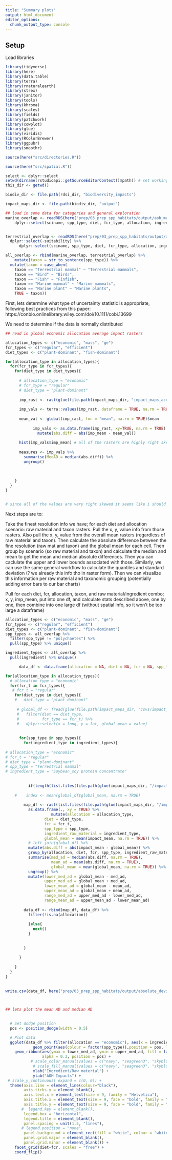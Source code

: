 ```yaml
---
title: "Summary plots"
output: html_document
editor_options: 
  chunk_output_type: console
---
```


## Setup

Load libraries

```r

library(tidyverse)
library(here)
library(data.table)
library(terra)
library(rnaturalearth)
library(strex)
library(janitor)
library(tools)
library(khroma)
library(scales)
library(fields)
library(patchwork)
library(cowplot)
library(glue)
library(viridis)
library(RColorBrewer)
library(ggpubr)
library(smoothr)

source(here("src/directories.R"))

source(here("src/spatial.R"))

select <- dplyr::select
setwd(dirname(rstudioapi::getSourceEditorContext()$path)) # set working directory to where this script is located
this_dir <- getwd()

biodiv_dir <- file.path(rdsi_dir, "biodiversity_impacts")

impact_maps_dir <- file.path(biodiv_dir, "output")

```

```r
## load in some data for categories and general exploration
marine_overlap <- readRDS(here("prep/03_prep_spp_habitats/output/aoh_marine_impact.rds")) %>%
    dplyr::select(sciname, spp_type, diet, fcr_type, allocation, ingredient, vulnerability, impact_total, total_hab_area, extinction_mean)


terrestrial_overlap <- readRDS(here("prep/03_prep_spp_habitats/output/aoh_terrestrial_mammals_birds_impact.rds")) %>% 
  dplyr::select(-suitability) %>%
      dplyr::select(sciname, spp_type, diet, fcr_type, allocation, ingredient, vulnerability, impact_total, total_hab_area, extinction_mean)

all_overlap <- rbind(marine_overlap, terrestrial_overlap) %>%
    mutate(taxon = str_to_sentence(spp_type)) %>%
  mutate(taxon = case_when(
    taxon == "Terrestrial mammal" ~ "Terrestrial mammals",
    taxon == "Bird" ~ "Birds",
    taxon == "Fish" ~ "Finfish", 
    taxon == "Marine mammal" ~ "Marine mammals",
    taxon == "Marine plant" ~ "Marine plants",
    TRUE ~ taxon))

```


First, lets determine what type of uncertainty statistic is appropriate, following best practices from this paper: https://conbio.onlinelibrary.wiley.com/doi/10.1111/cobi.13699

We need to determine if the data is normally distributed

```r
## read in global economic allocation average impact rasters

allocation_types <- c("economic", "mass", "ge")
fcr_types <- c("regular", "efficient")
diet_types <- c("plant-dominant", "fish-dominant")

for(allocation_type in allocation_types){
  for(fcr_type in fcr_types){
    for(diet_type in diet_types){
      
      # allocation_type = "economic"
      # fcr_type = "regular"
      # diet_type = "plant-dominant"
      
      imp_rast <- rast(glue(file.path(impact_maps_dir, "impact_maps_across_taxon_ingredient/{diet_type}/{fcr_type}/{allocation_type}_mean.tif")))
      
      imp_vals <- terra::values(imp_rast, dataframe = TRUE, na.rm = TRUE)
      
      mean_val <- global(imp_rast, fun = "mean", na.rm = TRUE)$mean
      
            imp_vals <- as.data.frame(imp_rast, xy=TRUE, na.rm = TRUE) %>%
              mutate(abs.diff = abs(imp_mean - mean_val))
      
      hist(imp_vals$imp_mean) # all of the rasters are highly right skewed...
      
      measures <- imp_vals %>%
        summarise(MedAD = median(abs.diff)) %>%
        ungroup()
      
      
      
    }
  }
}


# since all of the values are very right skewed it seems like i should report the quantiles (which i already do) or the median absolute deviation
```

Next steps are to: 

Take the finest resolution info we have; for each diet and allocation scenario: raw material and taxon rasters. Pull the x, y, value info from those rasters. Also pull the x, y, value from the overall mean rasters (regardless of raw material and taxon). Then calculate the absolute difference between the fine resolution (raw mat and taxon) and the global mean for each cell. Then group by scenario (so raw material and taxon) and calculate the median and mean to get the mean and median absolute differences. Then you can caclulate the upper and lower bounds associated with those. Similarly, we can use the same general workflow to calculate the quantiles and standard deviation (? we already this info tho in raster form). Then we can visualize this information per raw material and taxonomic grouping (potentially adding error bars to our bar charts)


Pull for each diet, fcr, allocation, taxon, and raw material/ingredient combo; x, y, imp_mean, put into one df, and calculate stats described above, one by one, then combine into one large df (without spatial info, so it won't be too large a dataframe)

```r

allocation_types <- c("economic", "mass", "ge")
fcr_types <- c("regular", "efficient")
diet_types <- c("plant-dominant", "fish-dominant")
spp_types <- all_overlap %>% 
  filter(spp_type != "polychaetes") %>% 
  pull(spp_type) %>% unique()

ingredient_types <- all_overlap %>% 
  pull(ingredient) %>% unique()

      data_df <- data.frame(allocation = NA, diet = NA, fcr = NA, spp_type = NA, ingredient_raw_material = NA, mean_ad = NA, med_ad = NA, upper_med_ad = NA, lower_med_ad = NA, upper_mean_ad = NA, lower_mean_ad = NA, range_med_ad = NA, range_mean_ad = NA, global_mean = NA)

for(allocation_type in allocation_types){
  # allocation_type = "economic"
  for(fcr_t in fcr_types){
   # fcr_t = "regular"
    for(diet_type in diet_types){
    #   diet_type = "plant-dominant"
            
     # global_df <- fread(glue(file.path(impact_maps_dir, "csvs/impact_maps_across_taxon_ingredient/{allocation_type}_mean.rds.gz"))) %>%
     #   filter(diet == diet_type, 
     #          fcr_type == fcr_t) %>%
     #   dplyr::select(x = long, y = lat, global_mean = value)
      
      
      for(spp_type in spp_types){
        for(ingredient_type in ingredient_types){
              
# allocation_type = "economic"
# fcr_t = "regular"
# diet_type = "plant-dominant"
# spp_type = "Terrestrial mammal"
# ingredient_type = "Soybean_soy protein concentrate"
      
      
          if(length(list.files(file.path(glue(impact_maps_dir, "/impact_maps_by_taxon_ingredient/{diet_type}/{fcr_t}")), pattern = glue("{ingredient_type}_{allocation_type}_{spp_type}_mean.tif"), full.names = TRUE)) > 0 ){
        
    #    index <- mean(global_df$global_mean, na.rm = TRUE)
            
        map_df <- rast(list.files(file.path(glue(impact_maps_dir, "/impact_maps_by_taxon_ingredient/{diet_type}/{fcr_t}")), pattern = glue("imp_unwt_{ingredient_type}_{allocation_type}_{spp_type}_mean.tif"), full.names = TRUE)) %>%
          as.data.frame(., xy = TRUE) %>%
                    mutate(allocation = allocation_type, 
                 diet = diet_type, 
                 fcr = fcr_t, 
                 spp_type = spp_type, 
                 ingredient_raw_material = ingredient_type,
                 global_mean = mean(impact_mean, na.rm = TRUE)) %>%
          # left_join(global_df) %>%
          mutate(abs.diff = abs(impact_mean - global_mean)) %>% 
          group_by(allocation, diet, fcr, spp_type, ingredient_raw_material) %>%
          summarise(med_ad = median(abs.diff, na.rm = TRUE),
                    mean_ad = mean(abs.diff, na.rm = TRUE),
                    global_mean = mean(global_mean, na.rm = TRUE)) %>%
          ungroup() %>%
          mutate(lower_med_ad = global_mean - med_ad, 
                 upper_med_ad = global_mean + med_ad,
                 lower_mean_ad = global_mean - mean_ad, 
                 upper_mean_ad = global_mean + mean_ad, 
                 range_med_ad = upper_med_ad - lower_med_ad, 
                 range_mean_ad = upper_mean_ad - lower_mean_ad)
        
        data_df <- rbind(map_df, data_df) %>%
          filter(!is.na(allocation))
        
          }else{
            next()
          }
        
        
        }
        
      }
      
    }
  }
}
      
    
write.csv(data_df, here("prep/03_prep_spp_habitats/output/absolute_deviations.csv"), row.names = FALSE)
      


## lets plot the mean AD and median AD

  
  # Set dodge position
  pos <- position_dodge(width = 0.5)

  # Plot data
  ggplot(data_df %>% filter(allocation == "economic"), aes(x = ingredient_raw_material, y = med_ad, group = factor(spp_type))) +
            geom_point(aes(colour = factor(spp_type)),position = pos, linewidth = 0.5) + #
    geom_ribbon(aes(ymax = lower_med_ad, ymin = upper_med_ad, fill = factor(spp_type)), #position = pos,
                alpha = 0.3, position = pos) +
           # scale_color_manual(values = c("navy", "seagreen3", "skyblue2")) + # change lines/points
            # scale_fill_manual(values = c("navy", "seagreen3", "skyblue2")) + # change ribbons
            xlab("Ingredient/Raw material") + 
            ylab("AOH Impacts") +
 # scale_y_continuous( expand = c(0, 0)) +
  theme(axis.line = element_line(colour="black"),
        axis.ticks.y = element_blank(),
        axis.text.x = element_text(size = 9, family = "Helvetica"),
        axis.title.x = element_text(size = 9, face = "bold", family = "Helvetica"),
        axis.title.y = element_text(size = 9, face = "bold", family = "Helvetica"),
       #  legend.key = element_blank(),
        legend.box = "horizontal",
        legend.title = element_blank(),
        panel.spacing = unit(1.5, "lines"),
       # legend.position = "none",
        panel.background = element_rect(fill = "white", colour = "white"),
        panel.grid.major = element_blank(),
        panel.grid.minor = element_blank()) +
    facet_grid(diet~fcr, scales = "free") + 
    coord_flip()





```


